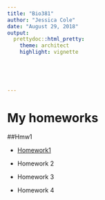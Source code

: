 ```yaml
---
title: "Bio381"
author: "Jessica Cole"
date: "August 29, 2018"
output: 
  prettydoc::html_pretty:
    theme: architect
    highlight: vignette

    
  
    
  
---
```



# My homeworks

##Hmw1

* [Homework1](testhmw1.rmd)

* Homework 2

* Homework 3

* Homework 4


